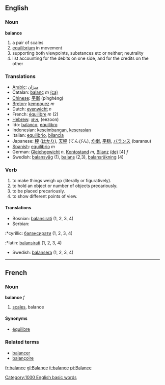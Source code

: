 ==English==

=== Noun ===
'''balance'''
# a pair of scales
# [[equilibrium]] in movement
# supporting both viewpoints, substances etc or neither; neutrality
# list accounting for the debits on one side, and for the credits on the other

=== Translations ===
*[[Arabic]]: [[ميزان]]
*Catalan: [[balanç]] ''m'' [[:ca:balanç|(ca)]] 
*[[Chinese]]: [[平衡]] (pínghéng)
*[[Breton]]: [[kempouez]] ''m''
*Dutch: [[evenwicht]] ''n''
*French: [[équilibre]] ''m'' (2)
*[[Hebrew]]: [[איזון]], (eezoon)
*Ido: [[balanco]], [[equilibro]]
*Indonesian: [[imbang|keseimbangan]], [[serasi|keserasian]]
*Italian: [[equilibrio]], [[bilancia]]
*Japanese: [[秤]] ([[はかり]]), [[天秤]] (てんびん), [[均衡]], [[平穏]], [[バランス]] (baransu)
*[[Spanish]]: [[equilibrio]] ''m''
*German: [[Gleichgewicht]] ''n'', [[Kontostand]] ''m'', [[Bilanz]] [[:de:Bilanz|(de)]] [4] ''f''
*Swedish: [[balansvåg]] (1), [[balans]] (2,3), [[balansräkning]] (4)

=== Verb ===
{{en-infl-reg-vowel|balanc|e}}
#to make things weigh up (literally or figuratively).
#to hold an object or number of objects precariously.
#to be placed precariously.
#to show different points of view.

====Translations====
*Bosnian: [[balansirati]] (1, 2, 3, 4)
*Serbian:
:*cyrillic: [[балансирати]] (1, 2, 3, 4)
:*latin: [[balansirati]] (1, 2, 3, 4)
*Swedish: [[balansera]] (1, 2, 3, 4)

----

==French==
===Noun===
'''balance''' ''f''

# [[scales]], balance

====Synonyms====
*[[équilibre]]

===Related terms===
*[[balancer]]
*[[balançoire]]
[[Category:1000 English basic words]]

[[fr:balance]]
[[gl:Balance]]
[[it:balance]]
[[pt:Balance]]